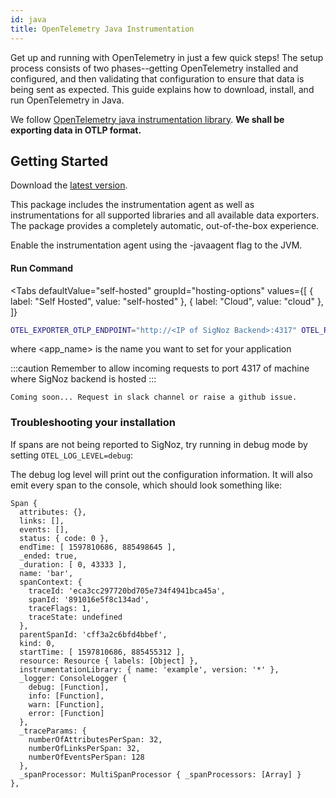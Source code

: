 ```yaml
---
id: java
title: OpenTelemetry Java Instrumentation
---
```



Get up and running with OpenTelemetry in just a few quick steps! The setup process consists of two phases--getting OpenTelemetry installed and configured, and then validating that configuration to ensure that data is being sent as expected. This guide explains how to download, install, and run OpenTelemetry in Java.



We follow [OpenTelemetry java instrumentation library](https://github.com/open-telemetry/opentelemetry-java-instrumentation). **We shall be exporting data in OTLP format.**

## Getting Started

Download the [latest version](https://github.com/open-telemetry/opentelemetry-java-instrumentation/releases/latest/download/opentelemetry-javaagent-all.jar).

This package includes the instrumentation agent as well as instrumentations for all supported libraries and all available data exporters. The package provides a completely automatic, out-of-the-box experience.

Enable the instrumentation agent using the -javaagent flag to the JVM.

#### Run Command

<Tabs
  defaultValue="self-hosted"
  groupId="hosting-options"
  values={[
    { label: "Self Hosted", value: "self-hosted" },
    { label: "Cloud", value: "cloud" },
  ]}
>
  <TabItem value="self-hosted">

```bash
OTEL_EXPORTER_OTLP_ENDPOINT="http://<IP of SigNoz Backend>:4317" OTEL_RESOURCE_ATTRIBUTES=service.name=<app_name> java -javaagent:/path/to/opentelemetry-javaagent-all.jar -jar  <myapp>.jar
```
where <app_name> is the name you want to set for your application

:::caution
Remember to allow incoming requests to port 4317 of machine where SigNoz backend is hosted
:::

</TabItem>
  <TabItem value="cloud">

    Coming soon... Request in slack channel or raise a github issue.

</TabItem>

</Tabs>



### Troubleshooting your installation

If spans are not being reported to SigNoz, try running in debug mode by setting `OTEL_LOG_LEVEL=debug`:


The debug log level will print out the configuration information. It will also emit every span to the console, which should look something like:

```
Span {
  attributes: {},
  links: [],
  events: [],
  status: { code: 0 },
  endTime: [ 1597810686, 885498645 ],
  _ended: true,
  _duration: [ 0, 43333 ],
  name: 'bar',
  spanContext: {
    traceId: 'eca3cc297720bd705e734f4941bca45a',
    spanId: '891016e5f8c134ad',
    traceFlags: 1,
    traceState: undefined
  },
  parentSpanId: 'cff3a2c6bfd4bbef',
  kind: 0,
  startTime: [ 1597810686, 885455312 ],
  resource: Resource { labels: [Object] },
  instrumentationLibrary: { name: 'example', version: '*' },
  _logger: ConsoleLogger {
    debug: [Function],
    info: [Function],
    warn: [Function],
    error: [Function]
  },
  _traceParams: {
    numberOfAttributesPerSpan: 32,
    numberOfLinksPerSpan: 32,
    numberOfEventsPerSpan: 128
  },
  _spanProcessor: MultiSpanProcessor { _spanProcessors: [Array] }
},
```
